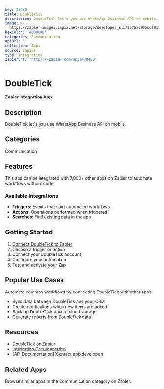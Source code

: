 ```yaml
---
key: 38480
title: DoubleTick
description: DoubleTick let's you use WhatsApp Business API on mobile.
image: >-
  https://zapier-images.imgix.net/storage/developer_cli/2575a7905ccf9179fcf09effb1034b10.png?auto=format%2Ccompress&ixlib=python-3.0.0&q=50
hexColor: '#000000'
categories: Communication
apiUrl: ''
collection: Apps
source: zapier
type: Integration
zapierUrl: 'https://zapier.com/apps/38480'
---
```

# DoubleTick

**Zapier Integration App**

## Description

DoubleTick let's you use WhatsApp Business API on mobile.

## Categories

Communication

## Features

This app can be integrated with 7,000+ other apps on Zapier to automate workflows without code.

### Available Integrations

- **Triggers**: Events that start automated workflows
- **Actions**: Operations performed when triggered
- **Searches**: Find existing data in the app

## Getting Started

1. [Connect DoubleTick to Zapier](https://zapier.com/apps/38480)
2. Choose a trigger or action
3. Connect your DoubleTick account
4. Configure your automation
5. Test and activate your Zap

## Popular Use Cases

Automate common workflows by connecting DoubleTick with other apps:

- Sync data between DoubleTick and your CRM
- Create notifications when new items are added
- Back up DoubleTick data to cloud storage
- Generate reports from DoubleTick data

## Resources

- [DoubleTick on Zapier](https://zapier.com/apps/38480)
- [Integration Documentation](https://zapier.com/apps/38480/integrations)
- [API Documentation](Contact app developer)

## Related Apps

Browse similar apps in the Communication category on Zapier.
